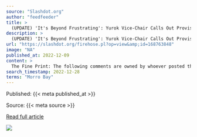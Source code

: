 ```yaml
---
source: "Slashdot.org"
author: "feedfeeder"
title: >
  (UPDATE) 'It's Beyond Frustrating': Yurok Vice-Chair Calls Out Provisional Winners of Offshore Wind Bid for Failing to Engage With the Tribe Ahead of This Week'
description: >
  (UPDATE) 'It's Beyond Frustrating': Yurok Vice-Chair Calls Out Provisional Winners of Offshore Wind Bid for Failing to Engage With the Tribe Ahead of This Week's AuctionLost Coast Outpost Winners of offshore Morro Bay wind energy leases announcedKSBY News How…
url: "https://slashdot.org/firehose.pl?op=view&amp;id=168763848"
image: "NA"
published_at: 2022-12-09
content: >
  The Fine Print: The following comments are owned by whoever posted them. We are not responsible for them in any way.
search_timestamp: 2022-12-28
terms: "Morro Bay"
---
```



Published: {{< meta published_at >}}


Source: {{< meta source >}}


[Read full article]({{< meta url >}})



![](`r rmarkdown::metadata$image[1]`)
